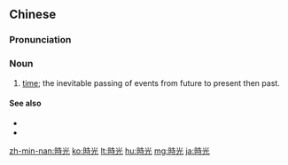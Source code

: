 {{also|时光}}
==Chinese==
{{zh-forms|s=时光}}

===Pronunciation===
{{zh-pron
|m=shíguāng
|c=si4 gwong1
|h=pfs=sṳ̀-kông
|mn=sî-kong
|cat=n
}}

===Noun===
{{zh-noun}}

# {{lb|zh|uncountable}} [[time]]; the inevitable passing of events from future to present then past.
#: {{zh-usex|時光 飛逝|Time flies.}}

====See also====
* {{zh-l|時間}}
* {{zh-l|時候}}

{{zh-cat|Advanced|Time}}

[[zh-min-nan:時光]]
[[ko:時光]]
[[lt:時光]]
[[hu:時光]]
[[mg:時光]]
[[ja:時光]]